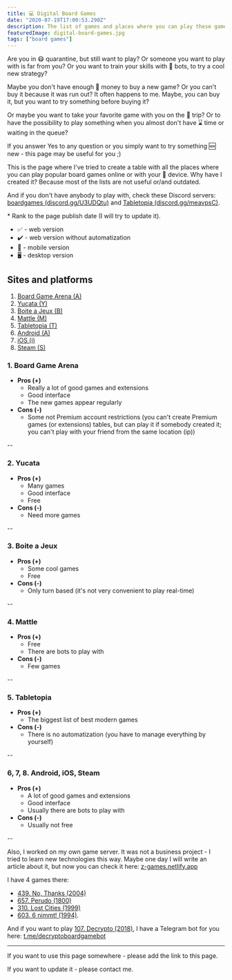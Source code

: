 ```yaml
---
title: 💻 Digital Board Games
date: "2020-07-19T17:00:53.290Z"
description: The list of games and places where you can play these games. One more list, but this one is sorted by board game geek rank.
featuredImage: digital-board-games.jpg
tags: ["board games"]
---
```


Are you in 😷 quarantine, but still want to play?
Or someone you want to play with is far from you?
Or you want to train your skills with 🤖 bots, to try a cool new strategy?

Maybe you don't have enough 💸 money to buy a new game?
Or you can't buy it because it was run out? It often happens to me.
Maybe, you can buy it, but you want to try something before buying it?

Or maybe you want to take your favorite game with you on the 🧳 trip?
Or to have the possibility to play something when you almost don't have ⌛ time or waiting in the queue?

If you answer Yes to any question or you simply want to try something 🆕 new - this page may be useful for you ;)

This is the page where I've tried to create a table with all the places where you can play popular board games online or with your 📱 device. Why have I created it? Because most of the lists are not useful or/and outdated.

And if you don't have anybody to play with, check these Discord servers: [boardgames (discord.gg/U3UDQtu)](https://discord.gg/U3UDQtu) and [Tabletopia (discord.gg/meavpsC)](https://discord.gg/meavpsC).


<Table rows={boardGamesOnlineData} />

\* Rank to the page publish date (I will try to update it).

- ✅ - web version
- ✔️ - web version without automatization
- 📱 - mobile version
- 🖥️ - desktop version

## Sites and platforms

1. [Board Game Arena (A)](https://boardgamearena.com)
2. [Yucata (Y)](https://yucata.de)
3. [Boite a Jeux (B)](http://boiteajeux.net)
4. [Mattle (M)](https://mattle.online)
5. [Tabletopia (T)](https://tabletopia.com)
6. [Android (A)](https://play.google.com/store/apps)
7. [iOS (i)](https://www.apple.com/ios/app-store)
8. [Steam (S)](https://store.steampowered.com)

### 1. Board Game Arena
- **Pros (+)**
  - Really a lot of good games and extensions
  - Good interface
  - The new games appear regularly
- **Cons (-)**
  - Some not Premium account restrictions (you can't create Premium games (or extensions) tables, but can play it if somebody created it; you can't play with your friend from the same location (ip))

--

### 2. Yucata
- **Pros (+)**
  - Many games
  - Good interface
  - Free
- **Cons (-)**
  - Need more games

--

### 3. Boite a Jeux
- **Pros (+)**
  - Some cool games
  - Free
- **Cons (-)**
  - Only turn based (it's not very convenient to play real-time)

--

### 4. Mattle
- **Pros (+)**
  - Free
  - There are bots to play with
- **Cons (-)**
  - Few games

--

### 5. Tabletopia
- **Pros (+)**
  - The biggest list of best modern games
- **Cons (-)**
  - There is no automatization (you have to manage everything by yourself)

--

### 6, 7, 8. Android, iOS, Steam
- **Pros (+)**
  - A lot of good games and extensions
  - Good interface
  - Usually there are bots to play with
- **Cons (-)**
  - Usually not free

--

Also, I worked on my own game server. It was not a business project - I tried to learn new technologies this way.
Maybe one day I will write an article about it, but now you can check it here: [z-games.netlify.app](https://z-games.netlify.app)

I have 4 games there:
- [439. No, Thanks (2004)](https://boardgamegeek.com/boardgame/12942/no-thanks)
- [657. Perudo (1800)](https://boardgamegeek.com/boardgame/45/perudo)
- [310. Lost Cities (1999)](https://boardgamegeek.com/boardgame/50/lost-cities)
- [603. 6 nimmt! (1994)](https://boardgamegeek.com/boardgame/432/6-nimmt).

And if you want to play [107. Decrypto (2018)](https://boardgamegeek.com/boardgame/225694/decrypto), I have a Telegram bot for you here: [t.me/decryptoboardgamebot](https://t.me/decryptoboardgamebot)

---

If you want to use this page somewhere - please add the link to this page.

If you want to update it - please contact me.
